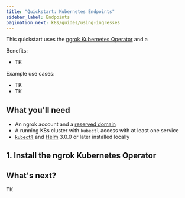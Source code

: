 ```yaml
---
title: "Quickstart: Kubernetes Endpoints"
sidebar_label: Endpoints
pagination_next: k8s/guides/using-ingresses
---
```




This quickstart uses the [ngrok Kubernetes Operator](/docs/k8s) and a

Benefits:

- TK

Example use cases:

- TK
- TK

## What you'll need

- An ngrok account and a [reserved domain](https://dashboard.ngrok.com/domains)
- A running K8s cluster with `kubectl` access with at least one service
- [`kubectl`](https://kubernetes.io/docs/reference/kubectl/) and
  [Helm](https://helm.sh/docs/intro/install/) 3.0.0 or later installed locally

## 1. Install the ngrok Kubernetes Operator

<K8sSetup />
<K8sInstallBindings />

## What's next?

TK
